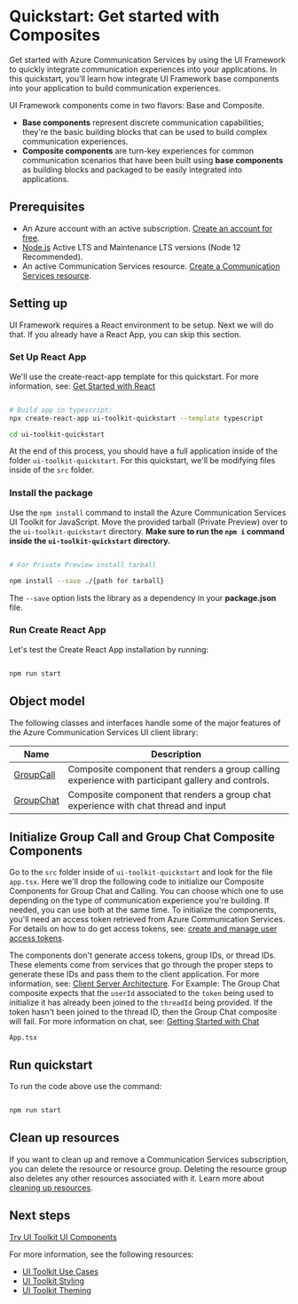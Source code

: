 
<Meta title="Quickstarts/Get started with Composites" />

# Quickstart: Get started with Composites

Get started with Azure Communication Services by using the UI Framework to quickly integrate communication experiences into your applications. In this quickstart, you'll learn how integrate UI Framework base components into your application to build communication experiences.

UI Framework components come in two flavors: Base and Composite.

- **Base components** represent discrete communication capabilities; they're the basic building blocks that can be used to build complex communication experiences.
- **Composite components** are turn-key experiences for common communication scenarios that have been built using **base components** as building blocks and packaged to be easily integrated into applications.

## Prerequisites

- An Azure account with an active subscription. [Create an account for free](https://azure.microsoft.com/free/?WT.mc_id=A261C142F).
- [Node.js](https://nodejs.org/) Active LTS and Maintenance LTS versions (Node 12 Recommended).
- An active Communication Services resource. [Create a Communication Services resource](https://docs.microsoft.com/azure/communication-services/quickstarts/create-communication-resource?tabs=windows&pivots=platform-azp).

## Setting up

UI Framework requires a React environment to be setup. Next we will do that. If you already have a React App, you can skip this section.

### Set Up React App

We'll use the create-react-app template for this quickstart. For more information, see: [Get Started with React](https://reactjs.org/docs/create-a-new-react-app.html)

```bash

# Build app in typescript:
npx create-react-app ui-toolkit-quickstart --template typescript

cd ui-toolkit-quickstart

```

At the end of this process, you should have a full application inside of the folder `ui-toolkit-quickstart`.
For this quickstart, we'll be modifying files inside of the `src` folder.

### Install the package

Use the `npm install` command to install the Azure Communication Services UI Toolkit for JavaScript.
Move the provided tarball (Private Preview) over to the `ui-toolkit-quickstart` directory. **Make sure to run the `npm i` command inside the `ui-toolkit-quickstart` directory.**

```bash

# For Private Preview install tarball

npm install --save ./{path for tarball}

```

The `--save` option lists the library as a dependency in your **package.json** file.

### Run Create React App

Let's test the Create React App installation by running:

```bash

npm run start

```

## Object model

The following classes and interfaces handle some of the major features of the Azure Communication Services UI client library:

| Name                                                                  | Description                                                                                        |
| --------------------------------------------------------------------- | -------------------------------------------------------------------------------------------------- |
| [GroupCall](/?path=/story/composites-groupcall--group-call-composite) | Composite component that renders a group calling experience with participant gallery and controls. |
| [GroupChat](/?path=/story/composites-groupchat--group-chat-composite) | Composite component that renders a group chat experience with chat thread and input                |

## Initialize Group Call and Group Chat Composite Components

Go to the `src` folder inside of `ui-toolkit-quickstart` and look for the file `app.tsx`.
Here we'll drop the following code to initialize our Composite Components for Group Chat and Calling.
You can choose which one to use depending on the type of communication experience you're building.
If needed, you can use both at the same time.
To initialize the components, you'll need an access token retrieved from Azure Communication Services.
For details on how to do get access tokens, see: [create and manage user access tokens](https://docs.microsoft.com/azure/communication-services/quickstarts/access-tokens?pivots=programming-language-javascript).

The components don't generate access tokens, group IDs, or thread IDs.
These elements come from services that go through the proper steps to generate these IDs and pass them to the client application.
For more information, see: [Client Server Architecture](https://docs.microsoft.com/azure/communication-services/concepts/client-and-server-architecture).
For Example: The Group Chat composite expects that the `userId` associated to the `token` being used to initialize it has already been joined to the `threadId` being provided.
If the token hasn't been joined to the thread ID, then the Group Chat composite will fail.
For more information on chat, see: [Getting Started with Chat](https://docs.microsoft.com/azure/communication-services/quickstarts/chat/get-started?pivots=programming-language-csharp)

`App.tsx`

<Source code={QuickstartCompositeText} />

## Run quickstart

To run the code above use the command:

```bash

npm run start

```

## Clean up resources

If you want to clean up and remove a Communication Services subscription, you can delete the resource or resource group.
Deleting the resource group also deletes any other resources associated with it.
Learn more about [cleaning up resources](https://docs.microsoft.com/azure/communication-services/quickstarts/create-communication-resource?tabs=windows&pivots=platform-azp#clean-up-resources).

## Next steps

[Try UI Toolkit UI Components](/?path=/story/quickstart-ui-components--page)

For more information, see the following resources:

- [UI Toolkit Use Cases](/?path=/story/use-cases--page)
- [UI Toolkit Styling](/?path=/story/styling--page)
- [UI Toolkit Theming](/?path=/story/theming--page)
